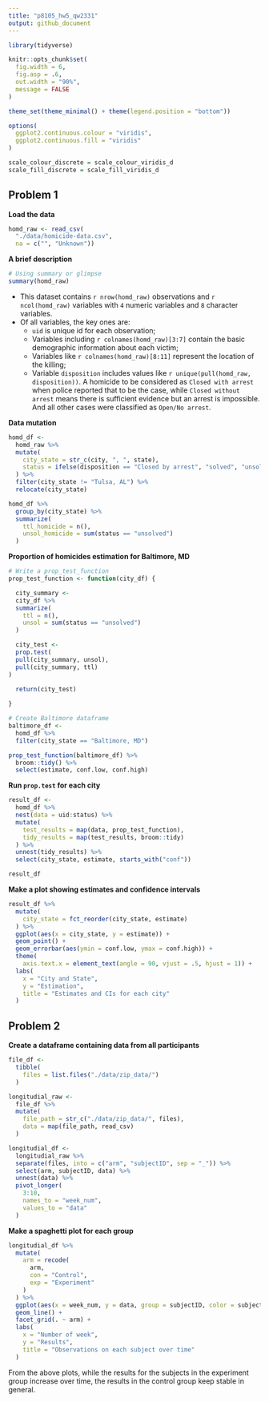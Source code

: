 ```yaml
---
title: "p8105_hw5_qw2331"
output: github_document
---
```


```r
library(tidyverse)

knitr::opts_chunk$set(
  fig.width = 6,
  fig.asp = .6,
  out.width = "90%",
  message = FALSE
)

theme_set(theme_minimal() + theme(legend.position = "bottom"))

options(
  ggplot2.continuous.colour = "viridis",
  ggplot2.continuous.fill = "viridis"
)

scale_colour_discrete = scale_colour_viridis_d
scale_fill_discrete = scale_fill_viridis_d
```

## Problem 1

**Load the data**
```r
homd_raw <- read_csv(
  "./data/homicide-data.csv",
  na = c("", "Unknown"))
```

**A brief description**
```r
# Using summary or glimpse
summary(homd_raw)
```
+ This dataset contains ``r nrow(homd_raw)`` observations and ``r ncol(homd_raw)`` variables with `4` numeric variables and `8` character variables.
+ Of all variables, the key ones are:
  + `uid` is unique id for each observation;
  + Variables including ``r colnames(homd_raw)[3:7]`` contain the basic demographic information about each victim;
  + Variables like ``r colnames(homd_raw)[8:11]`` represent the location of the killing;
  + Variable `disposition` includes values like ``r unique(pull(homd_raw, disposition))``. A homicide to be considered as `Closed with arrest` when police reported that to be the case, while `Closed without arrest` means there is sufficient evidence but an arrest is impossible. And all other cases were classified as `Open/No arrest`.

**Data mutation**
```r
homd_df <- 
  homd_raw %>% 
  mutate(
    city_state = str_c(city, ", ", state),
    status = ifelse(disposition == "Closed by arrest", "solved", "unsolved")
  ) %>% 
  filter(city_state != "Tulsa, AL") %>% 
  relocate(city_state)

homd_df %>% 
  group_by(city_state) %>% 
  summarize(
    ttl_homicide = n(),
    unsol_homicide = sum(status == "unsolved")
  )
```

**Proportion of homicides estimation for Baltimore, MD**
```r
# Write a prop_test_function
prop_test_function <- function(city_df) {

  city_summary <- 
  city_df %>% 
  summarize(
    ttl = n(),
    unsol = sum(status == "unsolved")
  )

  city_test <- 
  prop.test(
  pull(city_summary, unsol),
  pull(city_summary, ttl)
)

  return(city_test)
  
}

# Create Baltimore dataframe
baltimore_df <- 
  homd_df %>% 
  filter(city_state == "Baltimore, MD")

prop_test_function(baltimore_df) %>% 
  broom::tidy() %>% 
  select(estimate, conf.low, conf.high)
```

**Run `prop.test` for each city**
```r
result_df <- 
  homd_df %>% 
  nest(data = uid:status) %>% 
  mutate(
    test_results = map(data, prop_test_function),
    tidy_results = map(test_results, broom::tidy)
  ) %>% 
  unnest(tidy_results) %>% 
  select(city_state, estimate, starts_with("conf"))

result_df
```

**Make a plot showing estimates and confidence intervals**
```r
result_df %>% 
  mutate(
    city_state = fct_reorder(city_state, estimate)
  ) %>% 
  ggplot(aes(x = city_state, y = estimate)) + 
  geom_point() + 
  geom_errorbar(aes(ymin = conf.low, ymax = conf.high)) + 
  theme(
    axis.text.x = element_text(angle = 90, vjust = .5, hjust = 1)) + 
  labs(
    x = "City and State",
    y = "Estimation",
    title = "Estimates and CIs for each city"
  )
```


## Problem 2

**Create a dataframe containing data from all participants**
```r
file_df <- 
  tibble(
    files = list.files("./data/zip_data/")
  )

longitudial_raw <- 
  file_df %>% 
  mutate(
    file_path = str_c("./data/zip_data/", files),
    data = map(file_path, read_csv)
  )

longitudial_df <- 
  longitudial_raw %>% 
  separate(files, into = c("arm", "subjectID", sep = "_")) %>%
  select(arm, subjectID, data) %>% 
  unnest(data) %>% 
  pivot_longer(
    3:10,
    names_to = "week_num",
    values_to = "data"
  )

```

**Make a spaghetti plot for each group**
```r
longitudial_df %>% 
  mutate(
    arm = recode(
      arm,
      con = "Control",
      exp = "Experiment"
    )
  ) %>% 
  ggplot(aes(x = week_num, y = data, group = subjectID, color = subjectID)) + 
  geom_line() + 
  facet_grid(. ~ arm) + 
  labs(
    x = "Number of week",
    y = "Results",
    title = "Observations on each subject over time"
  )
```

From the above plots, while the results for the subjects in the experiment group increase over time, the results in the control group keep stable in general.
